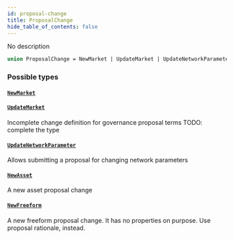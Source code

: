 ```yaml
---
id: proposal-change
title: ProposalChange
hide_table_of_contents: false
---
```



No description

```graphql
union ProposalChange = NewMarket | UpdateMarket | UpdateNetworkParameter | NewAsset | NewFreeform
```


### Possible types

#### [`NewMarket`](/docs/testnet/graphql/objects/new-market)




#### [`UpdateMarket`](/docs/testnet/graphql/objects/update-market)

Incomplete change definition for governance proposal terms
TODO: complete the type


#### [`UpdateNetworkParameter`](/docs/testnet/graphql/objects/update-network-parameter)

Allows submitting a proposal for changing network parameters


#### [`NewAsset`](/docs/testnet/graphql/objects/new-asset)

A new asset proposal change


#### [`NewFreeform`](/docs/testnet/graphql/objects/new-freeform)

A new freeform proposal change. It has no properties on purpose. Use proposal
rationale, instead.




